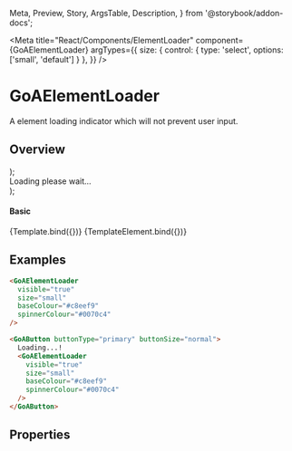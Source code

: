 
  Meta,
  Preview,
  Story,
  ArgsTable,
  Description,
} from '@storybook/addon-docs';

<Meta
  title="React/Components/ElementLoader"
  component={GoAElementLoader}
  argTypes={{
    size: { control: { type: 'select', options: ['small', 'default'] } },
  }}
/>

# GoAElementLoader

A element loading indicator which will not prevent user input.

## Overview

  <div>
    <GoAElementLoader {...args} />
  </div>
);

  <div>
    <GoAButton buttonType="primary" buttonSize="normal">
      Loading please wait...
      <GoAElementLoader {...args} />
    </GoAButton>
  </div>
);

#### Basic

<Canvas>
  <Story
    name="Basic"
    height={200}
    args={{
      visible: true,
      size: 'default',
      baseColour: '#c8eef9',
      spinnerColour: '#0070c4',
    }}
  >
    {Template.bind({})}
  </Story>
  <Story
    name="ElementLoader"
    height={200}
    args={{
      visible: true,
      size: 'small',
      baseColour: '#0070c4',
      spinnerColour: '#c8eef9',
    }}
  >
    {TemplateElement.bind({})}
  </Story>
</Canvas>

## Examples

```html
<GoAElementLoader
  visible="true"
  size="small"
  baseColour="#c8eef9"
  spinnerColour="#0070c4"
/>

<GoAButton buttonType="primary" buttonSize="normal">
  Loading...!
  <GoAElementLoader
    visible="true"
    size="small"
    baseColour="#c8eef9"
    spinnerColour="#0070c4"
  />
</GoAButton>
```

## Properties

<Description of={GoAElementLoader} />
<ArgsTable of={GoAElementLoader} />
